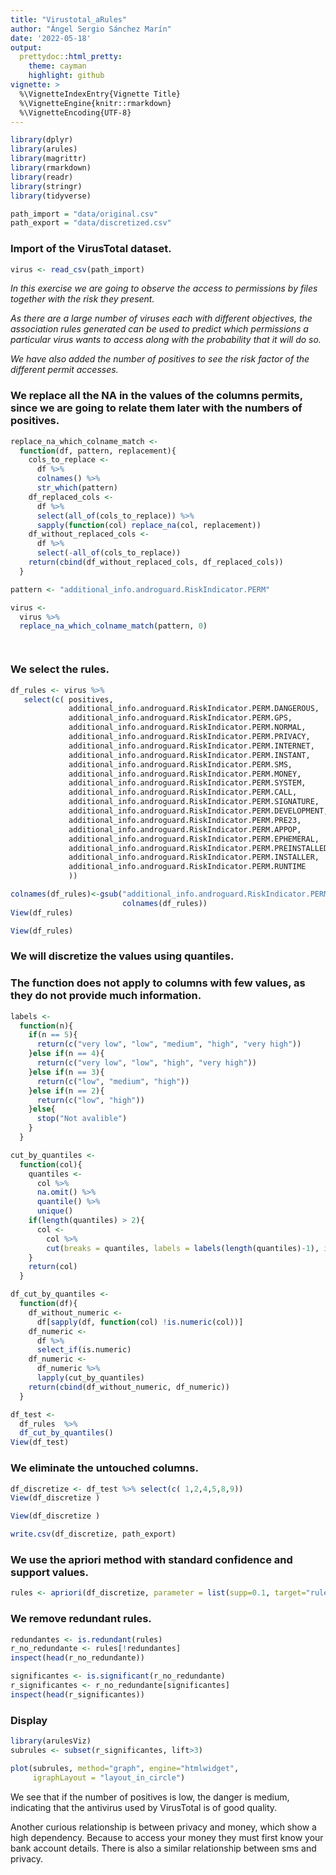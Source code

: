 ```yaml
---
title: "Virustotal_aRules"
author: "Ángel Sergio Sánchez Marín"
date: '2022-05-18'
output:
  prettydoc::html_pretty:
    theme: cayman
    highlight: github
vignette: >
  %\VignetteIndexEntry{Vignette Title}
  %\VignetteEngine{knitr::rmarkdown}
  %\VignetteEncoding{UTF-8}
---
```


```r
library(dplyr)
library(arules)
library(magrittr)
library(rmarkdown)
library(readr)
library(stringr)
library(tidyverse)
```

```r
path_import = "data/original.csv"
path_export = "data/discretized.csv"
```

### Import of the VirusTotal dataset.

```r
virus <- read_csv(path_import)
```

*In this exercise we are going to observe the access to permissions by files together with the risk they present.*

*As there are a large number of viruses each with different objectives, the association rules generated can be used to predict which permissions a particular virus wants to access along with the probability that it will do so.*

*We have also added the number of positives to see the risk factor of the different permit accesses.*

### We replace all the NA in the values of the columns permits, since we are going to relate them later with the numbers of positives.

```r
replace_na_which_colname_match <- 
  function(df, pattern, replacement){
    cols_to_replace <- 
      df %>% 
      colnames() %>% 
      str_which(pattern)
    df_replaced_cols <- 
      df %>% 
      select(all_of(cols_to_replace)) %>% 
      sapply(function(col) replace_na(col, replacement))
    df_without_replaced_cols <- 
      df %>% 
      select(-all_of(cols_to_replace))
    return(cbind(df_without_replaced_cols, df_replaced_cols))
  }

pattern <- "additional_info.androguard.RiskIndicator.PERM"

virus <- 
  virus %>% 
  replace_na_which_colname_match(pattern, 0)




```

### We select the rules.

```r
df_rules <- virus %>%
   select(c( positives,
             additional_info.androguard.RiskIndicator.PERM.DANGEROUS,
             additional_info.androguard.RiskIndicator.PERM.GPS,
             additional_info.androguard.RiskIndicator.PERM.NORMAL,
             additional_info.androguard.RiskIndicator.PERM.PRIVACY,
             additional_info.androguard.RiskIndicator.PERM.INTERNET,
             additional_info.androguard.RiskIndicator.PERM.INSTANT,
             additional_info.androguard.RiskIndicator.PERM.SMS,
             additional_info.androguard.RiskIndicator.PERM.MONEY,
             additional_info.androguard.RiskIndicator.PERM.SYSTEM,
             additional_info.androguard.RiskIndicator.PERM.CALL,
             additional_info.androguard.RiskIndicator.PERM.SIGNATURE,
             additional_info.androguard.RiskIndicator.PERM.DEVELOPMENT,
             additional_info.androguard.RiskIndicator.PERM.PRE23,
             additional_info.androguard.RiskIndicator.PERM.APPOP,
             additional_info.androguard.RiskIndicator.PERM.EPHEMERAL,
             additional_info.androguard.RiskIndicator.PERM.PREINSTALLED,
             additional_info.androguard.RiskIndicator.PERM.INSTALLER,
             additional_info.androguard.RiskIndicator.PERM.RUNTIME
             ))

colnames(df_rules)<-gsub("additional_info.androguard.RiskIndicator.PERM.","",
                         colnames(df_rules))
View(df_rules)
```

```r
View(df_rules)
```

### We will discretize the values using quantiles.

### The function does not apply to columns with few values, as they do not provide much information.

```r

labels <- 
  function(n){
    if(n == 5){
      return(c("very low", "low", "medium", "high", "very high"))
    }else if(n == 4){
      return(c("very low", "low", "high", "very high"))
    }else if(n == 3){
      return(c("low", "medium", "high"))
    }else if(n == 2){
      return(c("low", "high"))
    }else{
      stop("Not avalible")
    }
  }

cut_by_quantiles <- 
  function(col){
    quantiles <- 
      col %>% 
      na.omit() %>% 
      quantile() %>% 
      unique()
    if(length(quantiles) > 2){
      col <- 
        col %>% 
        cut(breaks = quantiles, labels = labels(length(quantiles)-1), include.lowest = TRUE)
    }
    return(col)
  }

df_cut_by_quantiles <- 
  function(df){
    df_without_numeric <- 
      df[sapply(df, function(col) !is.numeric(col))]
    df_numeric <- 
      df %>% 
      select_if(is.numeric)
    df_numeric <- 
      df_numeric %>% 
      lapply(cut_by_quantiles)
    return(cbind(df_without_numeric, df_numeric))
  }

df_test <- 
  df_rules  %>% 
  df_cut_by_quantiles()
View(df_test)
```

### We eliminate the untouched columns.

```r
df_discretize <- df_test %>% select(c( 1,2,4,5,8,9))
View(df_discretize )
```

```r
View(df_discretize )
```

```r
write.csv(df_discretize, path_export)
```

### We use the apriori method with standard confidence and support values.

```r
rules <- apriori(df_discretize, parameter = list(supp=0.1, target="rules", conf=0.8))

```

### We remove redundant rules.

```r
redundantes <- is.redundant(rules)
r_no_redundante <- rules[!redundantes]
inspect(head(r_no_redundante))

significantes <- is.significant(r_no_redundante)
r_significantes <- r_no_redundante[significantes]
inspect(head(r_significantes))

```

### Display

```r
library(arulesViz)
subrules <- subset(r_significantes, lift>3)

plot(subrules, method="graph", engine="htmlwidget", 
     igraphLayout = "layout_in_circle")
```

We see that if the number of positives is low, the danger is medium, indicating that the antivirus used by VirusTotal is of good quality.

Another curious relationship is between privacy and money, which show a high dependency. Because to access your money they must first know your bank account details. There is also a similar relationship between sms and privacy.
